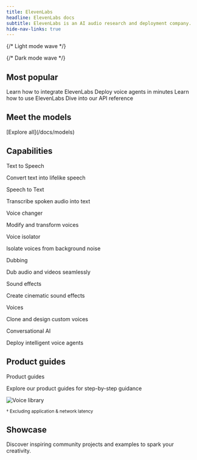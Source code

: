 ```yaml
---
title: ElevenLabs
headline: ElevenLabs docs
subtitle: ElevenLabs is an AI audio research and deployment company.
hide-nav-links: true
---
```


{/* Light mode wave */}

<div id="overview-wave" className="light-mode-wave">
  <ElevenLabsWaveform color="blue" className="h-[500px]" />
</div>

{/* Dark mode wave */}

<div id="overview-wave" className="dark-mode-wave">
  <ElevenLabsWaveform color="gray" className="h-[500px]" />
</div>

## Most popular

<CardGroup>
  <Card title="Developer quickstart" href="/docs/quickstart">
    Learn how to integrate ElevenLabs
  </Card>
  <Card title="Conversational AI" href="/docs/conversational-ai/overview">
    Deploy voice agents in minutes
  </Card>
  <Card title="Product guides" href="/docs/product-guides/overview">
    Learn how to use ElevenLabs
  </Card>
  <Card title="API reference" href="/docs/api-reference/introduction">
    Dive into our API reference
  </Card>
</CardGroup>

## Meet the models

<Markdown src="/snippets/tts-models.mdx" />
<Markdown src="/snippets/stt-models.mdx" />
<div className="text-center">
  <div>[Explore all](/docs/models)</div>
</div>

## Capabilities

<CardGroup cols={2}>

<Card href="/docs/capabilities/text-to-speech">
  <div className="flex items-center justify-between">
    <div className="text-left">
      <div className="t-default text-base font-semibold">Text to Speech</div>
      <p>Convert text into lifelike speech</p>
    </div>
  </div>
</Card>

<Card href="/docs/capabilities/speech-to-text">
  <div className="flex items-center justify-between">
    <div className="text-left">
      <div className="t-default text-base font-semibold">Speech to Text</div>
      <p>Transcribe spoken audio into text</p>
    </div>
  </div>
</Card>

<Card href="/docs/capabilities/voice-changer">
  <div className="flex items-center justify-between">
    <div className="text-left">
      <div className="t-default text-base font-semibold">Voice changer</div>
      <p>Modify and transform voices</p>
    </div>
  </div>
</Card>

<Card href="/docs/capabilities/voice-isolator">
  <div className="flex items-center justify-between">
    <div className="text-left">
      <div className="t-default text-base font-semibold">Voice isolator</div>
      <p>Isolate voices from background noise</p>
    </div>
  </div>
</Card>

<Card href="/docs/capabilities/dubbing">
  <div className="flex items-center justify-between">
    <div className="text-left">
      <div className="t-default text-base font-semibold">Dubbing</div>
      <p>Dub audio and videos seamlessly</p>
    </div>
  </div>
</Card>

<Card href="/docs/capabilities/sound-effects">
  <div className="flex items-center justify-between">
    <div className="text-left">
      <div className="t-default text-base font-semibold">Sound effects</div>
      <p>Create cinematic sound effects</p>
    </div>
  </div>
</Card>

<Card href="/docs/capabilities/voices">
  <div className="flex items-center justify-between">
    <div className="text-left">
      <div className="t-default text-base font-semibold">Voices</div>
      <p>Clone and design custom voices</p>
    </div>
  </div>
</Card>

<Card href="/docs/conversational-ai/overview">
  <div className="flex items-center justify-between">
    <div className="text-left">
      <div className="t-default text-base font-semibold">Conversational AI</div>
      <p>Deploy intelligent voice agents</p>
    </div>
  </div>
</Card>

</CardGroup>

## Product guides

<CardGroup cols={1}>

<Card href="/docs/product-guides/overview">
  <div className="flex items-center justify-between">
    <div className="text-left">
      <div className="t-default text-base font-semibold">Product guides</div>
      <p>Explore our product guides for step-by-step guidance</p>
    </div>
    <div className="flex items-center justify-center">
      <img
        src="/assets/images/product-guides/voices/voice-library.webp"
        alt="Voice library"
        style={{ pointerEvents: 'none', width: '200px' }}
      />
    </div>
  </div>
</Card>

</CardGroup>

<small>† Excluding application & network latency</small>

## Showcase

Discover inspiring community projects and examples to spark your creativity.

<Markdown src="/snippets/showcase.mdx" />
